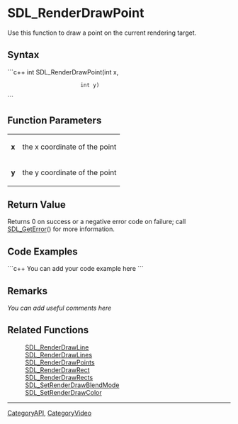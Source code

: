 <!-- pragma section-numbers off -->
<!-- pragma disable-camelcase -->

= SDL_RenderDrawPoint =
Use this function to draw a point on the current rendering target.


== Syntax ==
```c++
int SDL_RenderDrawPoint(int x, 
                        int y)
```

== Function Parameters ==
{|
|'''x'''
|the x coordinate of the point
|-
|'''y'''
|the y coordinate of the point
|}

== Return Value ==
Returns 0 on success or a negative error code on failure; call [[SDL_GetError]]() for more information.

== Code Examples ==
```c++
You can add your code example here
```

== Remarks ==
''You can add useful comments here''

== Related Functions ==
:[[SDL_RenderDrawLine]]
:[[SDL_RenderDrawLines]]
:[[SDL_RenderDrawPoints]]
:[[SDL_RenderDrawRect]]
:[[SDL_RenderDrawRects]]
:[[SDL_SetRenderDrawBlendMode]]
:[[SDL_SetRenderDrawColor]]

----
[[CategoryAPI]], [[CategoryVideo]]
